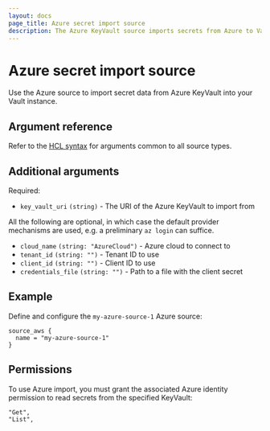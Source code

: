```yaml
---
layout: docs
page_title: Azure secret import source
description: The Azure KeyVault source imports secrets from Azure to Vault.
---
```


# Azure secret import source

Use the Azure source to import secret data from Azure KeyVault into your Vault instance.

## Argument reference

Refer to the [HCL syntax](/vault/docs/import#hcl-syntax-1) for arguments common to all source types.

## Additional arguments

Required:

- `key_vault_uri` `(string)` - The URI of the Azure KeyVault to import from

All the following are optional, in which case the default provider mechanisms are used, e.g.
a preliminary `az login` can suffice.

- `cloud_name` `(string: "AzureCloud")` - Azure cloud to connect to
- `tenant_id` `(string: "")` - Tenant ID to use
- `client_id` `(string: "")` - Client ID to use
- `credentials_file` `(string: "")` - Path to a file with the client secret

## Example

Define and configure the `my-azure-source-1` Azure source:

```hcl
source_aws {
  name = "my-azure-source-1"
}
```

## Permissions

To use Azure import, you must grant the associated Azure identity permission to read secrets
from the specified KeyVault:

```shell-session
"Get",
"List",
```
